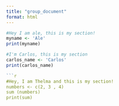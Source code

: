 ```yaml
---
title: "group_document"
format: html
---
```


```r
#Hey I am ale, this is my section! 
myname <- 'Ale'
print(myname)
```
```r
#I'm Carlos, this is my section 
carlos_name <- 'Carlos'
print(carlos_name)

```r
#Hey, I am Thelma and this is my section!
numbers <- c(2, 3 , 4)
sum (numbers)
print(sum)
```

